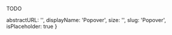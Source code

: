 TODO

  abstractURL: '',
  displayName: 'Popover',
  size: '',
  slug: 'Popover',
  isPlaceholder: true
}

